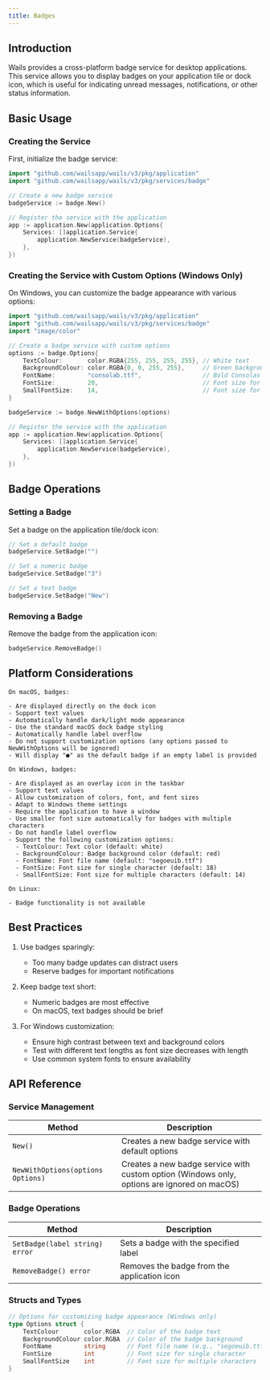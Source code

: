```yaml
---
title: Badges
---
```



## Introduction

Wails provides a cross-platform badge service for desktop applications. This service allows you to display badges on your application tile or dock icon, which is useful for indicating unread messages, notifications, or other status information.

## Basic Usage

### Creating the Service

First, initialize the badge service:

```go
import "github.com/wailsapp/wails/v3/pkg/application"
import "github.com/wailsapp/wails/v3/pkg/services/badge"

// Create a new badge service
badgeService := badge.New()

// Register the service with the application
app := application.New(application.Options{
    Services: []application.Service{
        application.NewService(badgeService),
    },
})
```

### Creating the Service with Custom Options (Windows Only)

On Windows, you can customize the badge appearance with various options:

```go
import "github.com/wailsapp/wails/v3/pkg/application"
import "github.com/wailsapp/wails/v3/pkg/services/badge"
import "image/color"

// Create a badge service with custom options
options := badge.Options{
    TextColour:       color.RGBA{255, 255, 255, 255}, // White text
    BackgroundColour: color.RGBA{0, 0, 255, 255},     // Green background
    FontName:         "consolab.ttf",                 // Bold Consolas font
    FontSize:         20,                             // Font size for single character
    SmallFontSize:    14,                             // Font size for multiple characters
}

badgeService := badge.NewWithOptions(options)

// Register the service with the application
app := application.New(application.Options{
    Services: []application.Service{
        application.NewService(badgeService),
    },
})
```

## Badge Operations

### Setting a Badge

Set a badge on the application tile/dock icon:

```go
// Set a default badge
badgeService.SetBadge("")

// Set a numeric badge
badgeService.SetBadge("3")

// Set a text badge
badgeService.SetBadge("New")
```

### Removing a Badge

Remove the badge from the application icon:

```go
badgeService.RemoveBadge()
```

## Platform Considerations

<Tabs>
  <TabItem label="macOS" icon="fa-brands:apple">
    
    On macOS, badges:
    
    - Are displayed directly on the dock icon
    - Support text values
    - Automatically handle dark/light mode appearance
    - Use the standard macOS dock badge styling
    - Automatically handle label overflow
    - Do not support customization options (any options passed to NewWithOptions will be ignored)
    - Will display "●" as the default badge if an empty label is provided
    
  </TabItem>
  
  <TabItem label="Windows" icon="fa-brands:windows">
    
    On Windows, badges:
    
    - Are displayed as an overlay icon in the taskbar
    - Support text values
    - Allow customization of colors, font, and font sizes
    - Adapt to Windows theme settings
    - Require the application to have a window
    - Use smaller font size automatically for badges with multiple characters
    - Do not handle label overflow
    - Support the following customization options:
      - TextColour: Text color (default: white)
      - BackgroundColour: Badge background color (default: red)
      - FontName: Font file name (default: "segoeuib.ttf")
      - FontSize: Font size for single character (default: 18)
      - SmallFontSize: Font size for multiple characters (default: 14)
    
  </TabItem>
  
  <TabItem label="Linux" icon="fa-brands:linux">
    
    On Linux:
    
    - Badge functionality is not available
    
  </TabItem>
</Tabs>

## Best Practices

1. Use badges sparingly:
   - Too many badge updates can distract users
   - Reserve badges for important notifications

2. Keep badge text short:
   - Numeric badges are most effective
   - On macOS, text badges should be brief

3. For Windows customization:
   - Ensure high contrast between text and background colors
   - Test with different text lengths as font size decreases with length
   - Use common system fonts to ensure availability

## API Reference

### Service Management
| Method                                     | Description                                           |
|--------------------------------------------|-------------------------------------------------------|
| `New()`                                    | Creates a new badge service with default options      |
| `NewWithOptions(options Options)`          | Creates a new badge service with custom option (Windows only, options are ignored on macOS) |

### Badge Operations
| Method                                       | Description                                                |
|----------------------------------------------|------------------------------------------------------------|
| `SetBadge(label string) error`               | Sets a badge with the specified label                      |
| `RemoveBadge() error`                        | Removes the badge from the application icon                |

### Structs and Types

```go
// Options for customizing badge appearance (Windows only)
type Options struct {
    TextColour       color.RGBA  // Color of the badge text
    BackgroundColour color.RGBA  // Color of the badge background
    FontName         string      // Font file name (e.g., "segoeuib.ttf")
    FontSize         int         // Font size for single character
    SmallFontSize    int         // Font size for multiple characters
}
```

